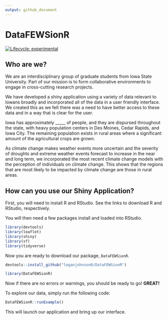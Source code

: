 ```yaml
---
output: github_document
---
```

<!-- README.md is generated from README.Rmd. Please edit that file -->

# DataFEWSionR

<!-- badges: start -->
[![Lifecycle: experimental](https://img.shields.io/badge/lifecycle-experimental-orange.svg)](https://lifecycle.r-lib.org/articles/stages.html#experimental)
<!-- badges: end -->

## Who are we?
We are an interdisciplinary group of graduate students from Iowa State University.
Part of our mission is to form collaborative environments to engage in cross-cutting 
research projects.

We have developed a shiny application using a variety of data relevant to Iowans broadly
and incorporated all of the data in a user friendly interface. We created this as we 
felt there was a need to have better access to these data and in a way that is clear for the user.

Iowa has approximately _____ of people, and they are dispursed throughout the state, with heavy population centers in 
Des Moines, Cedar Rapids, and Iowa City. The remaining population exists in rural areas where a significant amount of the 
agricultural crops are grown. 

As climate change makes weather events more uncertain and the severity of droughts and extreme weather events forecast to increase
in the near and long term, we incorporated the most recent climate change models with the perception of individuals on 
climate change. This shows that the regions that are most likely to be impacted by climate change are those in rural areas.

## How can you use our Shiny Application?

First, you will need to install R and RStudio. See the links to download R and RStudio, respectively.

You will then need a few packages install and loaded into RStudio.

```r
library(devtools)
library(leaflet)
library(shiny)
library(sf)
library(tidyverse)
```

Now you are ready to download our package, `DataFEWSionR`. 

```r

devtools::install_github("loganjohnson0/DataFEWSionR")

library(DataFEWSionR)
```

Now if there are no errors or warnings, you should be ready to go! <b> GREAT! </b>

To explore our data, simply run the following code:

```r
DataFEWSionR::runExample()
```

This will launch our application and bring up our interface.




